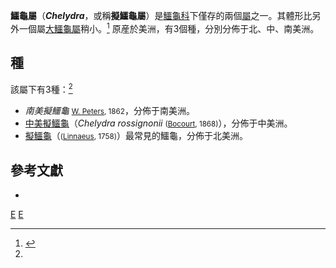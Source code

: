{{Automatic Taxobox
| taxon = Chelydra
| authority = [[August_Friedrich_Schweigger|Schweigger]], 1812<ref name=Rhodin/>
| image = Snapping_turtle_2_md.jpg
| image_caption = [[擬鱷龜|擬鱷龜]]
| display_children = 1
| type_species = [[擬鱷龜|擬鱷龜]]
}}

'''鱷龜屬'''（'''''Chelydra'''''，或稱'''擬鱷龜屬'''）是[[鱷龜科|鱷龜科]]下僅存的兩個[[屬|屬]]之一。其體形比另外一個屬[[大鱷龜屬|大鱷龜屬]]稍小。<ref name=Rhodin>{{Harnvb|Rhodin|2010|pp=000.91-92}}</ref> 原産於美洲，有3個種，分別分佈于北、中、南美洲。

==種==
該屬下有3種：<ref name=Rhodin/>
* ''南美擬鱷龜'' <small>[[Wilhelm_Peters|W. Peters]], 1862</small>，分佈于南美洲。
*[[中美擬鱷龜|中美擬鱷龜]]（''Chelydra rossignonii'' <small>([[Marie_Firmin_Bocourt|Bocourt]], 1868)</small>），分佈于中美洲。
* [[擬鱷龜|擬鱷龜]]（<small>([[Carl_Linnaeus|Linnaeus]], 1758)</small>）最常見的鱷龜，分佈于北美洲。

==參考文獻==
{{Reflist}}

*{{Anchor|CITEREFRhodin2010}}{{cite web | url = http://www.iucn-tftsg.org/wp-content/uploads/file/Accounts/crm_5_000_checklist_v3_2010.pdf | title = Turtles of the World 2010 Update: Annotated Checklist of Taxonomy, Synonymy, Distribution and Conservation Status | accessdate = 2010-12-15 | last = Rhodin | first = Anders G.J. | coauthors = Paul van Dijk, Peter;  Inverson, John B.; Shaffer, H. Bradley | format = pdf | pages = 000.89–000.138 | archiveurl = https://www.webcitation.org/5uzfktoIh?url=http://www.iucn-tftsg.org/wp-content/uploads/file/Accounts/crm_5_000_checklist_v3_2010.pdf | archivedate = 2010-12-15 | deadurl = yes }}
{{龜鱉目|A.}}
{{taxonbar}}
[[Category:_1812年描述的分类群|E]]
[[Category:鱷龜科|E]]

{{Turtle-stub}}